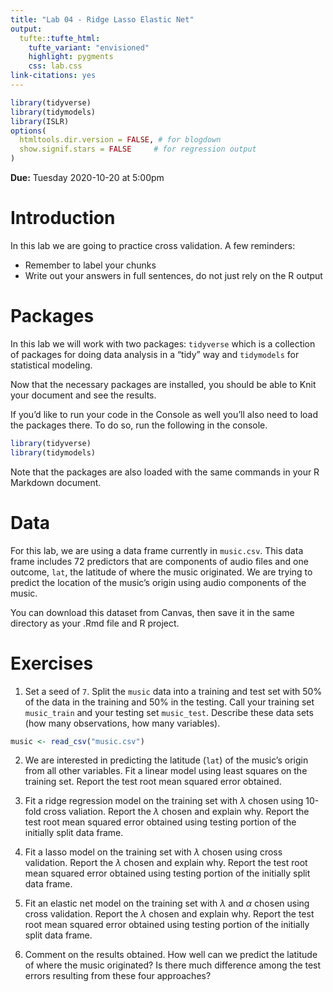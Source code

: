 ```yaml
---
title: "Lab 04 - Ridge Lasso Elastic Net"
output: 
  tufte::tufte_html:
    tufte_variant: "envisioned"
    highlight: pygments
    css: lab.css
link-citations: yes
---
```


```r
library(tidyverse)
library(tidymodels)
library(ISLR)
options(
  htmltools.dir.version = FALSE, # for blogdown
  show.signif.stars = FALSE     # for regression output
)
```

**Due:** Tuesday 2020-10-20 at 5:00pm

# Introduction

In this lab we are going to practice cross validation. A few reminders:

* Remember to label your chunks
* Write out your answers in full sentences, do not just rely on the R output

# Packages

In this lab we will work with two packages: `tidyverse` which is a collection of packages for doing data analysis in a "tidy" way and `tidymodels` for statistical modeling.

Now that the necessary packages are installed, you should be able to Knit your document and see the results.

If you'd like to run your code in the Console as well you'll also need to load the packages there. To do so, run the following in the console. 

```r
library(tidyverse) 
library(tidymodels)
```

Note that the packages are also loaded with the same commands in your R Markdown document.

# Data

For this lab, we are using a data frame currently in `music.csv`. This data frame includes 72 predictors that are components of audio files and one outcome, `lat`, the latitude of where the music originated. We are trying to predict the location of the music's origin using audio components of the music.

You can download this dataset from Canvas, then save it in the same directory as your .Rmd file and R project.

# Exercises

1. Set a seed of `7`. Split the `music` data into a training and test set with 50% of the data in the training and 50% in the testing. Call your training set `music_train` and your testing set `music_test`. Describe these data sets (how many observations, how many variables).


```r
music <- read_csv("music.csv")
```


2. We are interested in predicting the latitude (`lat`) of the music's origin from all other variables. Fit a linear model using least squares on the training set. Report the test root mean squared error obtained.

3.  Fit a ridge regression model on the training set with $\lambda$ chosen using 10-fold cross valiation. Report the $\lambda$ chosen and explain why. Report the test root mean squared error obtained using testing portion of the initially split data frame.


4. Fit a lasso model on the training set with $\lambda$ chosen using cross validation. Report the $\lambda$ chosen and explain why. Report the test root mean squared error obtained using testing portion of the initially split data frame.


5. Fit an elastic net model on the training set with $\lambda$ and $\alpha$ chosen using cross validation. Report the $\lambda$ chosen and explain why. Report the test root mean squared error obtained using testing portion of the initially split data frame.


6. Comment on the results obtained. How well can we predict the latitude of where the music originated? Is there much difference among the test errors resulting from these four approaches?
